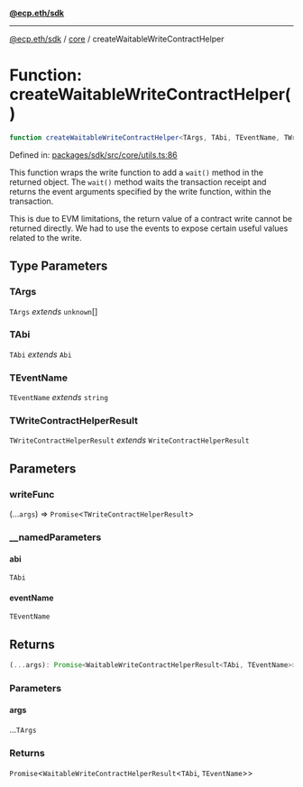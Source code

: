 [**@ecp.eth/sdk**](../../index.mdx)

***

[@ecp.eth/sdk](/sdk-reference/index.mdx) / [core](/sdk-reference/core/index.mdx) / createWaitableWriteContractHelper

# Function: createWaitableWriteContractHelper()

```ts
function createWaitableWriteContractHelper<TArgs, TAbi, TEventName, TWriteContractHelperResult>(writeFunc, __namedParameters): (...args) => Promise<WaitableWriteContractHelperResult<TAbi, TEventName>>;
```

Defined in: [packages/sdk/src/core/utils.ts:86](https://github.com/ecp-eth/comments-monorepo/blob/main/packages/sdk/src/core/utils.ts#L86)

This function wraps the write function to add a `wait()` method in the returned object.
The `wait()` method waits the transaction receipt and
returns the event arguments specified by the write function, within the transaction.

This is due to EVM limitations, the return value of a contract write cannot be returned directly.
We had to use the events to expose certain useful values related to the write.

## Type Parameters

### TArgs

`TArgs` *extends* `unknown`[]

### TAbi

`TAbi` *extends* `Abi`

### TEventName

`TEventName` *extends* `string`

### TWriteContractHelperResult

`TWriteContractHelperResult` *extends* `WriteContractHelperResult`

## Parameters

### writeFunc

(...`args`) => `Promise`\<`TWriteContractHelperResult`\>

### \_\_namedParameters

#### abi

`TAbi`

#### eventName

`TEventName`

## Returns

```ts
(...args): Promise<WaitableWriteContractHelperResult<TAbi, TEventName>>;
```

### Parameters

#### args

...`TArgs`

### Returns

`Promise`\<`WaitableWriteContractHelperResult`\<`TAbi`, `TEventName`\>\>
